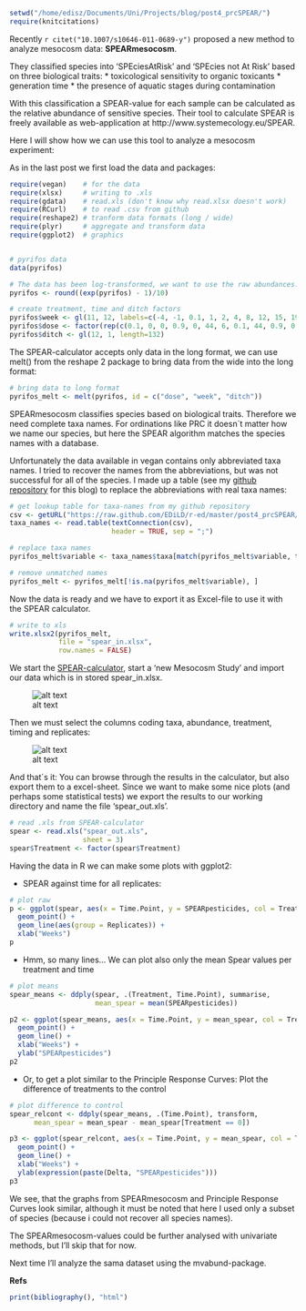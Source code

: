 ```r
setwd("/home/edisz/Documents/Uni/Projects/blog/post4_prcSPEAR/")
require(knitcitations)
```

Recently `r citet("10.1007/s10646-011-0689-y")` proposed a new method to analyze mesocosm data: **SPEARmesocosm**. 

They classified species into 'SPEciesAtRisk' and 'SPEcies not At Risk' based on three biological traits: 
* toxicological sensitivity to organic toxicants
* generation time
* the presence of aquatic stages during contamination

With this classification a SPEAR-value for each sample can be calculated as the relative abundance of sensitive species.
Their tool to calculate SPEAR is freely available as web-application at http://www.systemecology.eu/SPEAR. 

Here I will show how we can use this tool to analyze a mesocosm experiment:


As in the last post we first load the data and packages:
```r
require(vegan)    # for the data
require(xlsx)     # writing to .xls
require(gdata)    # read.xls (don't know why read.xlsx doesn't work)
require(RCurl)    # to read .csv from github
require(reshape2) # tranform data formats (long / wide)
require(plyr)     # aggregate and transform data
require(ggplot2)  # graphics


# pyrifos data
data(pyrifos)

# The data has been log-transformed, we want to use the raw abundances:
pyrifos <- round((exp(pyrifos) - 1)/10)

# create treatment, time and ditch factors
pyrifos$week <- gl(11, 12, labels=c(-4, -1, 0.1, 1, 2, 4, 8, 12, 15, 19, 24))
pyrifos$dose <- factor(rep(c(0.1, 0, 0, 0.9, 0, 44, 6, 0.1, 44, 0.9, 0, 6), 11))
pyrifos$ditch <- gl(12, 1, length=132)
```


The SPEAR-calculator accepts only data in the long format, we can use melt() from the reshape 2 package to bring data from the wide into the long format:
```r
# bring data to long format
pyrifos_melt <- melt(pyrifos, id = c("dose", "week", "ditch"))
```

SPEARmesocosm classifies species based on biological traits. Therefore we need complete taxa names. For ordinations like PRC it doesn´t matter how we name our species, but here the SPEAR algorithm matches the species names with a database.

Unfortunately the data available in vegan contains only abbreviated taxa names. 
I tried to recover the names from the abbreviations, but was not successful for all of the species. 
I made up a table (see my [github repository](https://github.com/EDiLD/r-ed) for this blog) to replace the abbreviations with real taxa names:
```r
# get lookup table for taxa-names from my github repository
csv <- getURL("https://raw.github.com/EDiLD/r-ed/master/post4_prcSPEAR/taxa_names.csv")
taxa_names <- read.table(textConnection(csv), 
                         header = TRUE, sep = ";")

# replace taxa names
pyrifos_melt$variable <- taxa_names$taxa[match(pyrifos_melt$variable, taxa_names$abbrv)]

# remove unmatched names
pyrifos_melt <- pyrifos_melt[!is.na(pyrifos_melt$variable), ]
```

Now the data is ready and we have to export it as Excel-file to use it with the SPEAR calculator.

```r
# write to xls
write.xlsx2(pyrifos_melt, 
            file = "spear_in.xlsx", 
            row.names = FALSE)
```

We start the [SPEAR-calculator](http://www.systemecology.eu/SPEAR), start a 'new Mesocosm Study' and import our data which is in stored spear_in.xlsx.

![alt text](screenshots/1.png)

Then we must select the columns coding taxa, abundance, treatment, timing and replicates:

![alt text](screenshots/2.png)

And that´s it: You can browse through the results in the calculator, but also export them to a excel-sheet.
Since we want to make some nice plots (and perhaps some statistical tests) we export the results to our working directory and name the file 'spear_out.xls'.


```r
# read .xls from SPEAR-calculator
spear <- read.xls("spear_out.xls", 
                  sheet = 3)
spear$Treatment <- factor(spear$Treatment)
```

Having the data in R we can make some plots with ggplot2:

* SPEAR against time for all replicates:

```r
# plot raw
p <- ggplot(spear, aes(x = Time.Point, y = SPEARpesticides, col = Treatment)) +
  geom_point() +
  geom_line(aes(group = Replicates)) +
  xlab("Weeks")
p
```


* Hmm, so many lines... We can plot also only the mean Spear values per treatment and time

```r
# plot means
spear_means <- ddply(spear, .(Treatment, Time.Point), summarise, 
                     mean_spear = mean(SPEARpesticides))

p2 <- ggplot(spear_means, aes(x = Time.Point, y = mean_spear, col = Treatment)) +
  geom_point() +
  geom_line() +
  xlab("Weeks") +
  ylab("SPEARpesticides")
p2
```


* Or, to get a plot similar to the Principle Response Curves: Plot the difference of treatments to the control

```r
# plot difference to control
spear_relcont <- ddply(spear_means, .(Time.Point), transform, 
      mean_spear = mean_spear - mean_spear[Treatment == 0])

p3 <- ggplot(spear_relcont, aes(x = Time.Point, y = mean_spear, col = Treatment)) +
  geom_point() +
  geom_line() +
  xlab("Weeks") +
  ylab(expression(paste(Delta, "SPEARpesticides")))
p3
```

We see, that the graphs from SPEARmesocosm and Principle Response Curves look similar,
although it must be noted that here I used only a subset of species (because i could not recover all species names).

The SPEARmesocosm-values could be further analysed with univariate methods, but I'll skip that for now.

Next time I'll analyze the sama dataset using the mvabund-package.


**Refs**

```r
print(bibliography(), "html")
```


